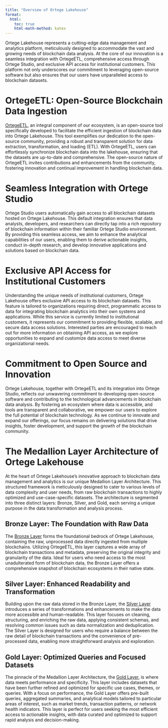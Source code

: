 ```yaml
---
title: "Overview of Ortege Lakehouse"
format:
  html:
    toc: true
    html-math-method: katex
---
```


Ortege Lakehouse represents a cutting-edge data management and analytics platform, meticulously designed to accommodate the vast and growing needs of blockchain data analysis. At the core of our innovation is a seamless integration with OrtegeETL, comprehensive access through Ortege Studio, and exclusive API access for institutional customers. This platform not only underscores our commitment to leveraging open-source software but also ensures that our users have unparalleled access to blockchain datasets.

# OrtegeETL: Open-Source Blockchain Data Ingestion
[OrtegeETL](https://github.com/Ortege-xyz/ortegeETL), an integral component of our ecosystem, is an open-source tool specifically developed to facilitate the efficient ingestion of blockchain data into Ortege Lakehouse. This tool exemplifies our dedication to the open-source community, providing a robust and transparent solution for data extraction, transformation, and loading (ETL). With OrtegeETL, users can effortlessly synchronize blockchain data into the lakehouse, ensuring that the datasets are up-to-date and comprehensive. The open-source nature of OrtegeETL invites contributions and enhancements from the community, fostering innovation and continual improvement in handling blockchain data.

# Seamless Integration with Ortege Studio
Ortege Studio users automatically gain access to all blockchain datasets hosted on Ortege Lakehouse. This default integration ensures that data analysts, developers, and researchers can directly tap into a rich repository of blockchain information within their familiar Ortege Studio environment. By providing this seamless access, we aim to enhance the analytical capabilities of our users, enabling them to derive actionable insights, conduct in-depth research, and develop innovative applications and solutions based on blockchain data.

# Exclusive API Access for Institutional Customers
Understanding the unique needs of institutional customers, Ortege Lakehouse offers exclusive API access to its blockchain datasets. This feature is tailored to organizations requiring direct, programmatic access to data for integrating blockchain analytics into their own systems and applications. While this service is currently limited to institutional customers, it represents our commitment to providing flexible, scalable, and secure data access solutions. Interested parties are encouraged to reach out for more information on obtaining API access, as we explore opportunities to expand and customize data access to meet diverse organizational needs.

# Commitment to Open Source and Innovation
Ortege Lakehouse, together with OrtegeETL and its integration into Ortege Studio, reflects our unwavering commitment to developing open-source software and contributing to the technological advancements in blockchain data analysis. By fostering an ecosystem where data is accessible, and tools are transparent and collaborative, we empower our users to explore the full potential of blockchain technology. As we continue to innovate and expand our offerings, our focus remains on delivering solutions that drive insights, foster development, and support the growth of the blockchain community.

# The Medallion Layer Architecture of Ortege Lakehouse
At the heart of Ortege Lakehouse's innovative approach to blockchain data management and analytics is our unique Medallion Layer Architecture. This structured framework is meticulously designed to cater to various levels of data complexity and user needs, from raw blockchain transactions to highly optimized and use-case-specific datasets. The architecture is segmented into three distinct layers: Bronze, Silver, and Gold, each serving a unique purpose in the data transformation and analysis process.

## Bronze Layer: The Foundation with Raw Data
The [Bronze Layer](bronze.qmd) forms the foundational bedrock of Ortege Lakehouse, containing the raw, unprocessed data directly ingested from multiple blockchains. Utilizing OrtegeETL, this layer captures a wide array of blockchain transactions and metadata, preserving the original integrity and granularity of the data. Ideal for users who need access to the most unadulterated form of blockchain data, the Bronze Layer offers a comprehensive snapshot of blockchain ecosystems in their native state.

## Silver Layer: Enhanced Readability and Transformation
Building upon the raw data stored in the Bronze Layer, the [Silver Layer](silver.qmd) introduces a series of transformations and enhancements to make the data more accessible and human-readable. This layer focuses on cleaning, structuring, and enriching the raw data, applying consistent schemas, and resolving common issues such as data normalization and deduplication. The Silver Layer is designed for users who require a balance between the raw detail of blockchain transactions and the convenience of pre-processed data, enabling more straightforward analysis and exploration.

## Gold Layer: Optimized Queries and Focused Datasets
The pinnacle of the Medallion Layer Architecture, the [Gold Layer](gold.qmd), is where data meets performance and specificity. This layer includes datasets that have been further refined and optimized for specific use cases, themes, or queries. With a focus on performance, the Gold Layer offers pre-built queries, aggregated summaries, and analytical models tailored to particular areas of interest, such as market trends, transaction patterns, or network health indicators. This layer is perfect for users seeking the most efficient access to actionable insights, with data curated and optimized to support rapid analysis and decision-making.
